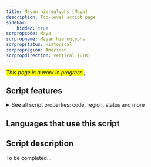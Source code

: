 ```yaml
---
title: Mayan hieroglyphs [Maya]
description: Top-level script page
sidebar:
    hidden: true
scrpropcode: Maya
scrpropname: Mayan hieroglyphs
scrpropstatus: Historical
scrpropregion: American
scrpropdirection: vertical (LTR)
---
```


<span style='background-color:yellow'>_This page is a work in progress._</span>;


## Script features

<details>
<summary> See all script properties: code, region, status and more</summary>
<ScriptInfo />
</details>

## Languages that use this script

<WsList script='Maya' wsMax='5' />

## Script description

To be completed...

